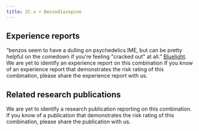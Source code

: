 ---
title: 2C-x + Benzodiazepine
---

## Experience reports

“benzos seem to have a dulling on psychedelics IME, but can be pretty helpful on the comedown if you're feeling "cracked out" at all.” [Bluelight](https://bluelight.org/xf/threads/2cb-and-benzos.565206/).
We are yet to identify an experience report on this combination If you know of an experience report that demonstrates the risk rating of this combination, please share the experience report with us.


## Related research publications

We are yet to identify a research publication reporting on this combination. If you know of a publication that demonstrates the risk rating of this combination, please share the publication with us.
